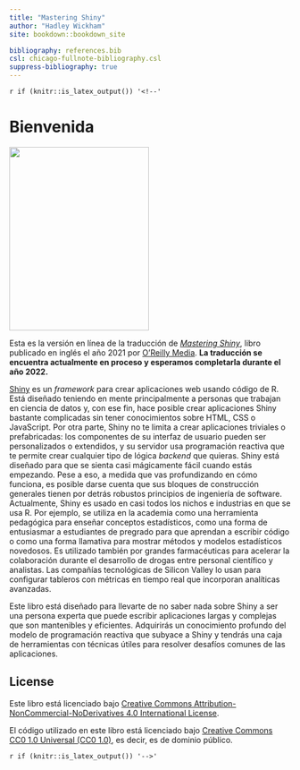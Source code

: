 ```yaml
---
title: "Mastering Shiny"
author: "Hadley Wickham"
site: bookdown::bookdown_site

bibliography: references.bib
csl: chicago-fullnote-bibliography.csl
suppress-bibliography: true
---
```


`r if (knitr::is_latex_output()) '<!--'`

# Bienvenida {.unnumbered}

<img src="cover.png" class="cover" width="250" height="328"/>

Esta es la versión en línea de la traducción de [*Mastering Shiny*](https://mastering-shiny.org/), libro publicado en inglés el año 2021 por [O'Reilly Media](https://www.oreilly.com/). **La traducción se encuentra actualmente en proceso y esperamos completarla durante el año 2022.**

[Shiny](https://shiny.rstudio.com/) es un _framework_ para crear aplicaciones web usando código de R. Está diseñado teniendo en mente principalmente a personas que trabajan en ciencia de datos y, con ese fin, hace posible crear aplicaciones Shiny bastante complicadas sin tener conocimientos sobre HTML, CSS o JavaScript.
Por otra parte, Shiny no te limita a crear aplicaciones triviales o prefabricadas: los componentes de su interfaz de usuario pueden ser personalizados o extendidos, y su servidor usa programación reactiva que te permite crear cualquier tipo de lógica _backend_ que quieras. 
Shiny está diseñado para que se sienta casi mágicamente fácil cuando estás empezando. Pese a eso, a medida que vas profundizando en cómo funciona, es posible darse cuenta que sus bloques de construcción generales tienen por detrás robustos principios de ingeniería de software. 
Actualmente, Shiny es usado en casi todos los nichos e industrias en que se usa R. Por ejemplo, se utiliza en la academia como una herramienta pedagógica para enseñar conceptos estadísticos, como una forma de entusiasmar a estudiantes de pregrado para que aprendan a escribir código o como una forma llamativa para mostrar métodos y modelos estadísticos novedosos. Es utilizado también por grandes farmacéuticas para acelerar la colaboración durante el desarrollo de drogas entre personal científico y analistas. Las compañías tecnológicas de Silicon Valley lo usan para configurar tableros con métricas en tiempo real que incorporan analíticas avanzadas. 

Este libro está diseñado para llevarte de no saber nada sobre Shiny a ser una persona experta que puede escribir aplicaciones largas y complejas que son mantenibles y eficientes. Adquirirás un conocimiento profundo del modelo de programación reactiva que subyace a Shiny y tendrás una caja de herramientas con técnicas útiles para resolver desafíos comunes de las aplicaciones. 


## License {.unnumbered}

Este libro está licenciado bajo [Creative Commons Attribution-NonCommercial-NoDerivatives 4.0 International License](http://creativecommons.org/licenses/by-nc-nd/4.0/).

El código utilizado en este libro está licenciado bajo [Creative Commons CC0 1.0 Universal (CC0 1.0)](https://creativecommons.org/publicdomain/zero/1.0/), es decir, es de dominio público.

`r if (knitr::is_latex_output()) '-->'`
